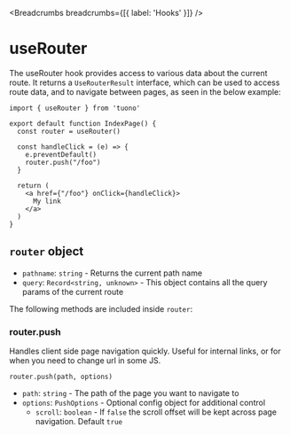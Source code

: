 
<MetaTags
  title="Tuono - useRouter"
  canonical="https://tuono.dev/documentation/hooks/use-router"
/>


<Breadcrumbs breadcrumbs={[{ label: 'Hooks' }]} />

# useRouter

The useRouter hook provides access to various data about the current route. It returns a `UseRouterResult` interface, which can be used to access route data, and to navigate between pages, as seen in the below example:

```
import { useRouter } from 'tuono'

export default function IndexPage() {
  const router = useRouter()

  const handleClick = (e) => {
    e.preventDefault()
    router.push("/foo")
  }

  return (
    <a href={"/foo"} onClick={handleClick}>
      My link
    </a>
  )
}
```

## `router` object
- `pathname`: `string` - Returns the current path name
- `query`: `Record<string, unknown>` - This object contains all the query params of the current route

The following methods are included inside `router`:

### router.push
Handles client side page navigation quickly. Useful for internal links, or for when you need to change url in some JS.

```
router.push(path, options)
```

- `path`: `string` - The path of the page you want to navigate to
- `options`: `PushOptions` - Optional config object for additional control
  - `scroll`: `boolean` - If `false` the scroll offset will be kept across page navigation. Default `true`
